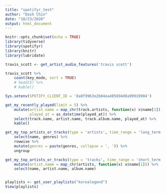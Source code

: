 ```yaml
---
title: "spotifyr_test"
author: "Dash Chin"
date: "10/23/2020"
output: html_document
---
```


```r
knitr::opts_chunk$set(echo = TRUE) 
library(tidyverse) 
library(spotifyr) 
library(knitr) 
library(lubridate)

```

```r

travis_scott <- get_artist_audio_features('travis scott')

travis_scott %>% 
    count(key_mode, sort = TRUE)
    # head(5) %>% 
    # kable()

Sys.setenv(SPOTIFY_CLIENT_ID = '8a8f9963e2b84ea485694d8a99919904')

get_my_recently_played(limit = 5) %>% 
    mutate(artist.name = map_chr(track.artists, function(x) x$name[1]),
           played_at = as_datetime(played_at)) %>% 
    select(track.name, artist.name, track.album.name, played_at) %>% 
    kable()

get_my_top_artists_or_tracks(type = 'artists', time_range = 'long_term', limit = 5) %>% 
    select(name, genres) %>% 
    rowwise %>% 
    mutate(genres = paste(genres, collapse = ', ')) %>% 
    ungroup

get_my_top_artists_or_tracks(type = 'tracks', time_range = 'short_term', limit = 5) %>% 
    mutate(artist.name = map_chr(artists, function(x) x$name[1])) %>% 
    select(name, artist.name, album.name)  


playlists <- get_user_playlists("korealegend")
View(playlists) 



```

